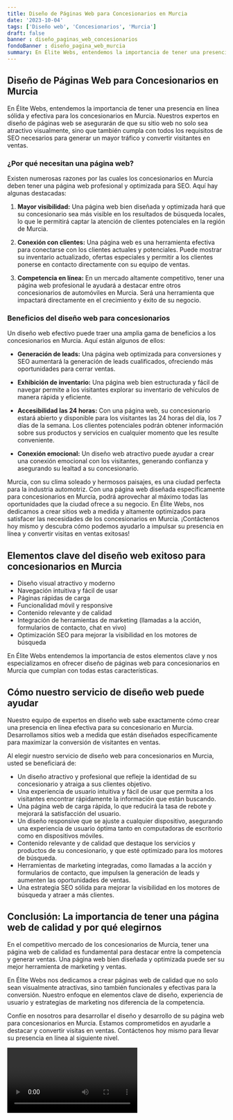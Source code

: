 ```yaml
---
title: Diseño de Páginas Web para Concesionarios en Murcia
date: '2023-10-04'
tags: ['Diseño web', 'Concesionarios', 'Murcia']
draft: false
banner : diseño_paginas_web_concesionarios
fondoBanner : diseño_pagina_web_murcia
summary: En Élite Webs, entendemos la importancia de tener una presencia en línea sólida y efectiva para los concesionarios en Murcia. Nuestros expertos en diseño de páginas web se asegurarán de que su sitio web no solo sea atractivo visualmente, sino que también cumpla con todos los requisitos de SEO necesarios para generar un mayor tráfico y convertir visitantes en ventas.
---
```


## Diseño de Páginas Web para Concesionarios en Murcia

En Élite Webs, entendemos la importancia de tener una presencia en línea sólida y efectiva para los concesionarios en Murcia. Nuestros expertos en diseño de páginas web se asegurarán de que su sitio web no solo sea atractivo visualmente, sino que también cumpla con todos los requisitos de SEO necesarios para generar un mayor tráfico y convertir visitantes en ventas.

### ¿Por qué necesitan una página web?

Existen numerosas razones por las cuales los concesionarios en Murcia deben tener una página web profesional y optimizada para SEO. Aquí hay algunas destacadas:

1. **Mayor visibilidad:** Una página web bien diseñada y optimizada hará que su concesionario sea más visible en los resultados de búsqueda locales, lo que le permitirá captar la atención de clientes potenciales en la región de Murcia.

2. **Conexión con clientes:** Una página web es una herramienta efectiva para conectarse con los clientes actuales y potenciales. Puede mostrar su inventario actualizado, ofertas especiales y permitir a los clientes ponerse en contacto directamente con su equipo de ventas.

3. **Competencia en línea:** En un mercado altamente competitivo, tener una página web profesional le ayudará a destacar entre otros concesionarios de automóviles en Murcia. Será una herramienta que impactará directamente en el crecimiento y éxito de su negocio.

### Beneficios del diseño web para concesionarios

Un diseño web efectivo puede traer una amplia gama de beneficios a los concesionarios en Murcia. Aquí están algunos de ellos:

- **Generación de leads:** Una página web optimizada para conversiones y SEO aumentará la generación de leads cualificados, ofreciendo más oportunidades para cerrar ventas.

- **Exhibición de inventario:** Una página web bien estructurada y fácil de navegar permite a los visitantes explorar su inventario de vehículos de manera rápida y eficiente.

- **Accesibilidad las 24 horas:** Con una página web, su concesionario estará abierto y disponible para los visitantes las 24 horas del día, los 7 días de la semana. Los clientes potenciales podrán obtener información sobre sus productos y servicios en cualquier momento que les resulte conveniente.

- **Conexión emocional:** Un diseño web atractivo puede ayudar a crear una conexión emocional con los visitantes, generando confianza y asegurando su lealtad a su concesionario.

Murcia, con su clima soleado y hermosos paisajes, es una ciudad perfecta para la industria automotriz. Con una página web diseñada específicamente para concesionarios en Murcia, podrá aprovechar al máximo todas las oportunidades que la ciudad ofrece a su negocio. En Élite Webs, nos dedicamos a crear sitios web a medida y altamente optimizados para satisfacer las necesidades de los concesionarios en Murcia. ¡Contáctenos hoy mismo y descubra cómo podemos ayudarlo a impulsar su presencia en línea y convertir visitas en ventas exitosas!

<GifSeo />

<Cta />

## Elementos clave del diseño web exitoso para concesionarios en Murcia

- Diseño visual atractivo y moderno
- Navegación intuitiva y fácil de usar
- Páginas rápidas de carga
- Funcionalidad móvil y responsive
- Contenido relevante y de calidad
- Integración de herramientas de marketing (llamadas a la acción, formularios de contacto, chat en vivo)
- Optimización SEO para mejorar la visibilidad en los motores de búsqueda

En Élite Webs entendemos la importancia de estos elementos clave y nos especializamos en ofrecer diseño de páginas web para concesionarios en Murcia que cumplan con todas estas características.

## Cómo nuestro servicio de diseño web puede ayudar

Nuestro equipo de expertos en diseño web sabe exactamente cómo crear una presencia en línea efectiva para su concesionario en Murcia. Desarrollamos sitios web a medida que están diseñados específicamente para maximizar la conversión de visitantes en ventas.

Al elegir nuestro servicio de diseño web para concesionarios en Murcia, usted se beneficiará de:

- Un diseño atractivo y profesional que refleje la identidad de su concesionario y atraiga a sus clientes objetivo.
- Una experiencia de usuario intuitiva y fácil de usar que permita a los visitantes encontrar rápidamente la información que están buscando.
- Una página web de carga rápida, lo que reducirá la tasa de rebote y mejorará la satisfacción del usuario.
- Un diseño responsive que se ajuste a cualquier dispositivo, asegurando una experiencia de usuario óptima tanto en computadoras de escritorio como en dispositivos móviles.
- Contenido relevante y de calidad que destaque los servicios y productos de su concesionario, y que esté optimizado para los motores de búsqueda.
- Herramientas de marketing integradas, como llamadas a la acción y formularios de contacto, que impulsen la generación de leads y aumenten las oportunidades de ventas.
- Una estrategia SEO sólida para mejorar la visibilidad en los motores de búsqueda y atraer a más clientes.

## Conclusión: La importancia de tener una página web de calidad y por qué elegirnos

En el competitivo mercado de los concesionarios de Murcia, tener una página web de calidad es fundamental para destacar entre la competencia y generar ventas. Una página web bien diseñada y optimizada puede ser su mejor herramienta de marketing y ventas.

En Élite Webs nos dedicamos a crear páginas web de calidad que no solo sean visualmente atractivas, sino también funcionales y efectivas para la conversión. Nuestro enfoque en elementos clave de diseño, experiencia de usuario y estrategias de marketing nos diferencia de la competencia.

Confíe en nosotros para desarrollar el diseño y desarrollo de su página web para concesionarios en Murcia. Estamos comprometidos en ayudarle a destacar y convertir visitas en ventas. Contáctenos hoy mismo para llevar su presencia en línea al siguiente nivel.

<Video />

<CtaBot job='Concesionarios' city='Murcia'/>

<Gmaps query='Murcia+españa+maps' />